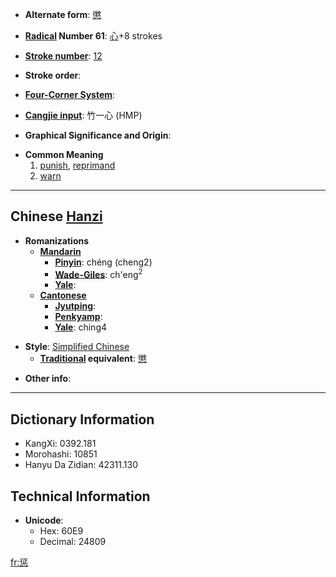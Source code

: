 * '''Alternate form''': [[懲]]

* '''[[Wiktionary:Chinese radical index| Radical]] Number 61''': [[Wiktionary:Chinese radical index 心|心]]+8 strokes

* '''[[Wiktionary:Chinese total strokes index|Stroke number]]''': [[Wiktionary:Chinese total strokes index 12|12]]

* '''Stroke order''': 

* '''[[Wiktionary:Chinese four corner index|Four-Corner System]]''': 

* '''[[Wiktionary:Chinese Cangjie index|Cangjie input]]''': 竹一心 (HMP)

* '''Graphical Significance and Origin''': 

* '''Common Meaning'''
*#[[punish]], [[reprimand]]
*# [[warn]]

----

== Chinese [[Hanzi]] ==

* '''Romanizations'''
** '''[[Mandarin]]'''
*** '''[[Pinyin]]''': chéng (cheng2)
*** '''[[Wade-Giles]]''': ch'eng<sup>2</sup>
*** '''[[Yale]]''': 
** '''[[Cantonese]]'''
*** '''[[Jyutping]]''':
*** '''[[Penkyamp]]''': 
*** '''[[Yale]]''': ching4

* '''Style''': [[Simplified Chinese]] 
** '''[[Traditional Chinese|Traditional]] equivalent''': [[懲]]

* '''Other info''': 

----

== Dictionary Information ==

* KangXi: 0392.181
* Morohashi: 10851
* Hanyu Da Zidian: 42311.130

== Technical Information ==

* '''Unicode''':
** Hex: 60E9
** Decimal: 24809

[[fr:惩]]